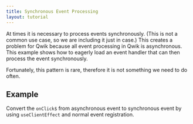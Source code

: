 ```yaml
---
title: Synchronous Event Processing
layout: tutorial
---
```


At times it is necessary to process events synchronously. (This is not a common use case, so we are including it just in case.) This creates a problem for Qwik because all event processing in Qwik is asynchronous. This example shows how to eagerly load an event handler that can then process the event synchronously.

Fortunately, this pattern is rare, therefore it is not something we need to do often.

## Example 

Convert the `onClick$` from asynchronous event to synchronous event by using `useClientEffect` and normal event registration.